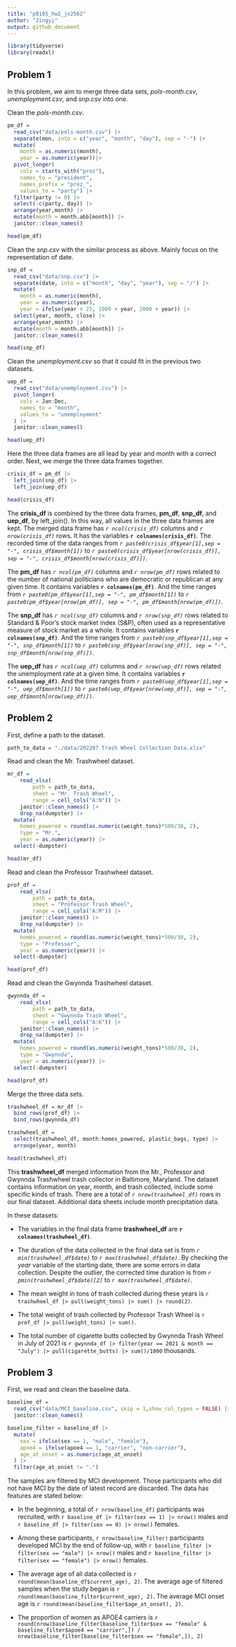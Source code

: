 ```yaml
---
title: "p8105_hw2_jx2562"
author: "Jingyi"
output: github_document
---
```


```r
library(tidyverse)
library(readxl)
```

## Problem 1

In this problem, we aim to merge three data sets, _pols-month.csv_, _unemployment.csv_, and _snp.csv_ into one. 

Clean the _pols-month.csv_.
```r
pm_df =
  read_csv("data/pols-month.csv") |>
  separate(mon, into = c("year", "month", "day"), sep = "-") |>
  mutate(
    month = as.numeric(month),
    year = as.numeric(year))|>
  pivot_longer(
    cols = starts_with("prez"),
    names_to = "president",
    names_prefix = "prez_",
    values_to = "party") |>
  filter(party != 0) |>
  select(-c(party, day)) |>
  arrange(year,month) |>
  mutate(month = month.abb[month]) |>
  janitor::clean_names()

head(pm_df)

```

Clean the _snp.csv_ with the similar process as above. Mainly focus on the representation of date.
```r
snp_df =
  read_csv("data/snp.csv") |>
  separate(date, into = c("month", "day", "year"), sep = "/") |>
  mutate(
    month = as.numeric(month),
    year = as.numeric(year),
    year = ifelse(year > 25, 1900 + year, 2000 + year)) |>
  select(year, month, close) |>
  arrange(year,month) |>
  mutate(month = month.abb[month]) |>
  janitor::clean_names()

head(snp_df)

```

Clean the _unemployment.csv_ so that it could fit in the previous two datasets.

```r
uep_df =
  read_csv("data/unemployment.csv") |>
  pivot_longer(
    cols = Jan:Dec,
    names_to = "month",
    values_to = "unemployment"
  ) |>
  janitor::clean_names()

head(uep_df)
```

Here the three data frames are all lead by year and month with a correct order. Next, we merge the three data frames together.

```r
crisis_df = pm_df |>
  left_join(snp_df) |>
  left_join(uep_df)

head(crisis_df)

```

The **crisis_df** is combined by the three data frames, **pm_df**, **snp_df**, and **uep_df**, by left_join(). In this way, all values in the three data frames are kept. The merged data frame has _`r ncol(crisis_df)`_ columns and _`r nrow(crisis_df)`_ rows. It has the variables **`r colnames(crisis_df)`**. The recorded time of the data ranges from _`r paste0(crisis_df$year[1],sep = "-", crisis_df$month[1])`_ to _`r paste0(crisis_df$year[nrow(crisis_df)], sep = "-", crisis_df$month[nrow(crisis_df)])`_.

The **pm_df** has _`r ncol(pm_df)`_ columns and _`r nrow(pm_df)`_ rows related to the number of national politicians who are democratic or republican at any given time. It contains variables **`r colnames(pm_df)`**. And the time ranges from _`r paste0(pm_df$year[1],sep = "-", pm_df$month[1])`_ to _`r paste0(pm_df$year[nrow(pm_df)], sep = "-", pm_df$month[nrow(pm_df)])`_.

The **snp_df** has _`r ncol(snp_df)`_ columns and _`r nrow(snp_df)`_ rows related to Standard & Poor’s stock market index (S&P), often used as a representative measure of stock market as a whole. It contains variables **`r colnames(snp_df)`**. And the time ranges from _`r paste0(snp_df$year[1],sep = "-", snp_df$month[1])`_ to _`r paste0(snp_df$year[nrow(snp_df)], sep = "-", snp_df$month[nrow(snp_df)])`_.

The **uep_df** has _`r ncol(uep_df)`_ columns and _`r nrow(uep_df)`_ rows related the unemployment rate at a given time. It contains variables **`r colnames(uep_df)`**. And the time ranges from _`r paste0(uep_df$year[1],sep = "-", uep_df$month[1])`_ to _`r paste0(uep_df$year[nrow(uep_df)], sep = "-", uep_df$month[nrow(uep_df)])`_.


## Problem 2

First, define a path to the dataset. 

```r
path_to_data = "./data/202207 Trash Wheel Collection Data.xlsx"
```

Read and clean the Mr. Trashwheel dataset. 

```r
mr_df = 
	read_xlsx(
		path = path_to_data,
		sheet = "Mr. Trash Wheel",
		range = cell_cols("A:N")) |>
	janitor::clean_names() |> 
	drop_na(dumpster) |>
  mutate(
    homes_powered = round(as.numeric(weight_tons)*500/30, 2),
    type = "Mr.",
    year = as.numeric(year)) |>
  select(-dumpster) 

head(mr_df)
```

Read and clean the Professor Trashwheel dataset. 

```r
prof_df = 
	read_xlsx(
		path = path_to_data,
		sheet = "Professor Trash Wheel",
		range = cell_cols("A:M")) |>
	janitor::clean_names() |> 
	drop_na(dumpster) |>
  mutate(
    homes_powered = round(as.numeric(weight_tons)*500/30, 2),
    type = "Professor",
    year = as.numeric(year)) |>
  select(-dumpster)

head(prof_df)
```

Read and clean the Gwynnda Trashwheel dataset. 

```r
gwynnda_df = 
	read_xlsx(
		path = path_to_data,
		sheet = "Gwynnda Trash Wheel",
		range = cell_cols("A:K")) |>
	janitor::clean_names() |> 
	drop_na(dumpster) |>
  mutate(
    homes_powered = round(as.numeric(weight_tons)*500/30, 2),
    type = "Gwynnda",
    year = as.numeric(year)) |>
  select(-dumpster)

head(prof_df)
```

Merge the three data sets.

```r
trashwheel_df = mr_df |>
  bind_rows(prof_df) |>
  bind_rows(gwynnda_df)

trashwheel_df =
  select(trashwheel_df, month:homes_powered, plastic_bags, type) |>
  arrange(year, month)

head(trashwheel_df)
```

This **trashwheel_df** merged information from the Mr., Professor and Gwynnda Trashwheel trash collector in Baltimore, Maryland. The dataset contains information on year, month, and trash collected, include some specific kinds of trash. There are a total of _`r nrow(trashwheel_df)`_ rows in our final dataset. Additional data sheets include month precipitation data.

In these datasets:

* The variables in the final data frame **trashwheel_df** are **`r colnames(trashwheel_df)`**.

*  The duration of the data collected in the final data set is from _`r min(trashwheel_df$date)`_ to _`r max(trashwheel_df$date)`_. By checking the _year_ variable of the starting date, there are some errors in data collection. Despite the outlier, the corrected time duration is from _`r pmin(trashwheel_df$date)[2]`_ to _`r max(trashwheel_df$date)`_.

*  The mean weight in tons of trash collected during these years is `r trashwheel_df |> pull(weight_tons) |> sum() |> round(2)`.

*  The total weight of trash collected by Professor Trash Wheel is `r prof_df |> pull(weight_tons) |> sum()`.

*  The total number of cigarette butts collected by Gwynnda Trash Wheel in July of 2021 is `r gwynnda_df |> filter(year == 2021 & month == "July") |> pull(cigarette_butts) |> sum()/1000` thousands.


## Problem 3

First, we read and clean the baseline data.

```r
baseline_df = 
  read_csv("data/MCI_baseline.csv", skip = 1,show_col_types = FALSE) |>
  janitor::clean_names()

baseline_filter = baseline_df |>
  mutate(
    sex = ifelse(sex == 1, "male", "female"),
    apoe4 = ifelse(apoe4 == 1, "carrier", "non-carrier"),
    age_at_onset = as.numeric(age_at_onset)
  ) |>
  filter(age_at_onset != ".")
```

The samples are filtered by MCI development. Those participants who did not have MCI by the date of latest record are discarded. 
The data has features are stated below:

*  In the beginning, a total of `r nrow(baseline_df)` participants was recruited, with `r baseline_df |> filter(sex == 1) |> nrow()` males and `r baseline_df |> filter(sex == 0) |> nrow()` females. 

*  Among these participants, `r nrow(baseline_filter)` participants developed MCI by the end of follow-up, with  `r baseline_filter |> filter(sex == "male") |> nrow()` males and `r baseline_filter |>  filter(sex == "female") |> nrow()` females.

*  The average age of all data collected is `r round(mean(baseline_df$current_age), 2)`. The average age of filtered samples when the study began is `r round(mean(baseline_filter$current_age), 2)`. The average MCI onset age is `r round(mean(baseline_filter$age_at_onset), 2)`. 

*  The proportion of women as APOE4 carriers is `r round(nrow(baseline_filter[baseline_filter$sex == "female" & baseline_filter$apoe4 == "carrier",]) / nrow(baseline_filter[baseline_filter$sex == "female",]), 2)` 








